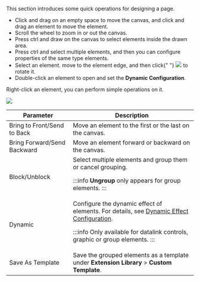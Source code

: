 This section introduces some quick operations for designing a page.

<ul>
<li>
Click and drag on an empty space to move the canvas, and click and
drag an element to move the element.
</li>
<li>Scroll the wheel to zoom in or out the canvas.</li>
<li>
Press ctrl and draw on the canvas to select elements inside the drawn
area.
</li>
<li>
Press ctrl and select multiple elements, and then you can configure
properties of the same type elements.
</li>
<li>
Select an element. move to the element edge, and then click{" "}
<img src="https://wordpressfreezonex.oss-accelerate.aliyuncs.com/appDesign/24.png"/> to rotate it.
</li>
<li>
Double-click an element to open and set the <b>Dynamic Configuration</b>.
</li>
</ul>
<p>Right-click an element, you can perform simple operations on it.</p>

<img src="https://wordpressfreezonex.oss-accelerate.aliyuncs.com/appDesign/25.png" />

<table>
<thead>
<tr>
<th>
Parameter
</th>
<th>
Description
</th>
</tr>
</thead>
<tbody>
<tr>
<td>
Bring to Front/Send to Back
</td>
<td>
Move an element to the first or the last on the canvas.
</td>
</tr>
<tr>
<td>
Bring Forward/Send Backward
</td>
<td>
Move an element forward or backward on the canvas.
</td>
</tr>
<tr>
<td>
Block/Unblock
</td>
<td>
Select multiple elements and group them or cancel grouping.

:::info
**Ungroup** only appears for group elements.
:::

</td>
</tr>
<tr>
<td>
Dynamic
</td>
<td>
Configure the dynamic effect of elements. For details, see <a href="../Dynamic Effect">Dynamic Effect Configuration</a>.

:::info
Only available for datalink controls, graphic or group elements.
:::

</td>
</tr>
<tr>
<td>
Save As Template
</td>
<td>
Save the grouped elements as a template under <b>Extension Library</b> > <b>Custom Template</b>.
</td>
</tr>
</tbody>
</table>